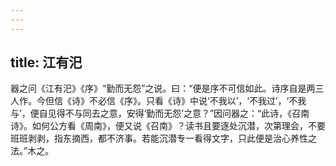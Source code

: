 ```yaml
---
---
---
```

title: 江有汜
---







器之问《江有汜》《序》“勤而无怨”之说。曰：“便是序不可信如此。诗序自是两三人作。今但信《诗》不必信《序》。只看《诗》中说‘不我以’，‘不我过’，‘不我与’，便自见得不与同去之意，安得‘勤而无怨’之意？”因问器之：“此诗，《召南诗》。如何公方看《周南》，便又说《召南》？读书且要逐处沉潜，次第理会，不要班班剥剥，指东摘西，都不济事。若能沉潜专一看得文字，只此便是治心养性之法。”木之。